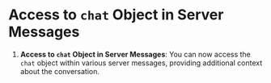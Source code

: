 # Access to `chat` Object in Server Messages

1. **Access to `chat` Object in Server Messages**: You can now access the `chat` object within various server messages, providing additional context about the conversation.
